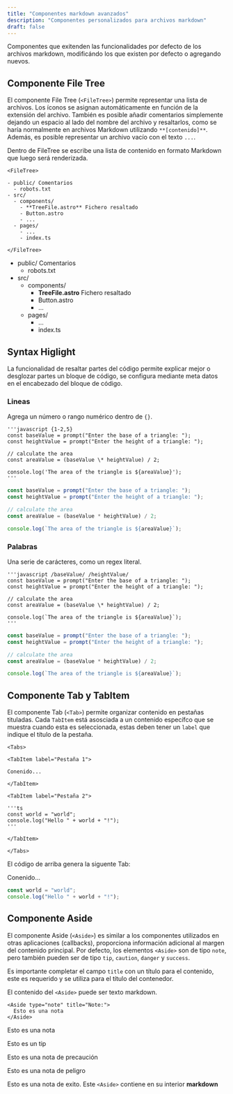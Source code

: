 ---
title: "Componentes markdown avanzados"
description: "Componentes personalizados para archivos markdown"
draft: false
---


Componentes que exitenden las funcionalidades por defecto de los archivos markdown, modificándo los que
existen por defecto o agregando nuevos.

## Componente File Tree

El componente File Tree (`<FileTree>`) permite representar una lista de archivos. Los íconos se asignan
automáticamente en función de la extensión del archivo. También es posible añadir comentarios
simplemente dejando un espacio al lado del nombre del archivo y resaltarlos, como se haría
normalmente en archivos Markdown utilizando `**[contenido]**`. Además, es posible representar un
archivo vacío con el texto `...`.

Dentro de FileTree se escribe una lista de contenido en formato Markdown que luego será renderizada.

```mdx
<FileTree>

- public/ Comentarios
  - robots.txt
- src/
  - components/
    - **TreeFile.astro** Fichero resaltado
    - Button.astro
    - ...
  - pages/
    - ...
    - index.ts

</FileTree>
```

<FileTree>

- public/ Comentarios
  - robots.txt
- src/
  - components/
    - **TreeFile.astro** Fichero resaltado
    - Button.astro
    - ...
  - pages/
    - ...
    - index.ts

</FileTree>

## Syntax Higlight

La funcionalidad de resaltar partes del código permite explicar mejor o desglozar partes un
bloque de código, se configura mediante meta datos en el encabezado del bloque de código.

### Lineas

Agrega un número o rango numérico dentro de `{}`.

<Tabs>

<TabItem label="Markdown">

```mdx
'''javascript {1-2,5}
const baseValue = prompt("Enter the base of a triangle: ");
const heightValue = prompt("Enter the height of a triangle: ");

// calculate the area
const areaValue = (baseValue \* heightValue) / 2;

console.log('The area of the triangle is ${areaValue}');
'''
```

</TabItem>

<TabItem label="Resultado">

```javascript {1-2,5}
const baseValue = prompt("Enter the base of a triangle: ");
const heightValue = prompt("Enter the height of a triangle: ");

// calculate the area
const areaValue = (baseValue * heightValue) / 2;

console.log(`The area of the triangle is ${areaValue}`);
```

</TabItem>
</Tabs>

### Palabras

Una serie de carácteres, como un regex literal.

<Tabs>
<TabItem label="Markdown">

```mdx
'''javascript /baseValue/ /heightValue/
const baseValue = prompt("Enter the base of a triangle: ");
const heightValue = prompt("Enter the height of a triangle: ");

// calculate the area
const areaValue = (baseValue \* heightValue) / 2;

console.log(`The area of the triangle is ${areaValue}`);
'''
```

</TabItem>
<TabItem label="Resultado">

```javascript /baseValue/ /heightValue/
const baseValue = prompt("Enter the base of a triangle: ");
const heightValue = prompt("Enter the height of a triangle: ");

// calculate the area
const areaValue = (baseValue * heightValue) / 2;

console.log(`The area of the triangle is ${areaValue}`);
```

</TabItem>
</Tabs>

## Componente Tab y TabItem

El componente Tab (`<Tab>`) permite organizar contenido en pestañas tituladas. Cada `TabItem`
está asosciada a un contenido específco que se muestra cuando esta es seleccionada, estas
deben tener un `label` que indique el título de la pestaña.

```mdx
<Tabs>

<TabItem label="Pestaña 1">

Conenido...

</TabItem>

<TabItem label="Pestaña 2">

'''ts
const world = "world";
console.log("Hello " + world + "!");
'''

</TabItem>

</Tabs>
```

El código de arriba genera la siguente Tab:

<Tabs>

<TabItem label="Pestaña 1">

Conenido...

</TabItem>

<TabItem label="Pestaña 2">

```ts
const world = "world";
console.log("Hello " + world + "!");
```

</TabItem>

</Tabs>

## Componente Aside

El componente Aside (`<Aside>`) es similar a los componentes utilizados en otras aplicaciones (callbacks),
proporciona información adicional al margen del contenido principal. Por defecto, los elementos `<Aside>`
son de tipo `note`, pero también pueden ser de tipo `tip`, `caution`, `danger` y `success`.

Es importante completar el campo `title` con un título para el contenido, este es requerido y se utiliza
para el título del contenedor.

El contenido del `<Aside>` puede ser texto markdown.

```mdx
<Aside type="note" title="Note:">
  Esto es una nota
</Aside>
```

<Aside type="note" title="Note:">

Esto es una nota

</Aside>

<Aside type="tip" title="Tip:">

Esto es un tip

</Aside>

<Aside type="caution" title="Precaución:">

Esto es una nota de precaución

</Aside>

<Aside type="danger" title="Peligro:">

Esto es una nota de peligro

</Aside>

<Aside type="success" title="Exito!">

Esto es una nota de exito. Este `<Aside>` contiene en su interior **markdown**

</Aside>
